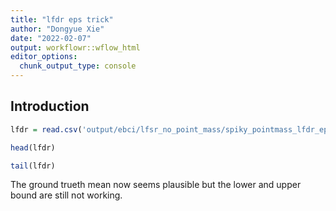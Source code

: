 ```yaml
---
title: "lfdr eps trick"
author: "Dongyue Xie"
date: "2022-02-07"
output: workflowr::wflow_html
editor_options:
  chunk_output_type: console
---
```


## Introduction

```r
lfdr = read.csv('output/ebci/lfsr_no_point_mass/spiky_pointmass_lfdr_eps_pointmass.csv')
```

```r
head(lfdr)
```

```r
tail(lfdr)
```

The ground trueth mean now seems plausible but the lower and upper bound are still not working.
